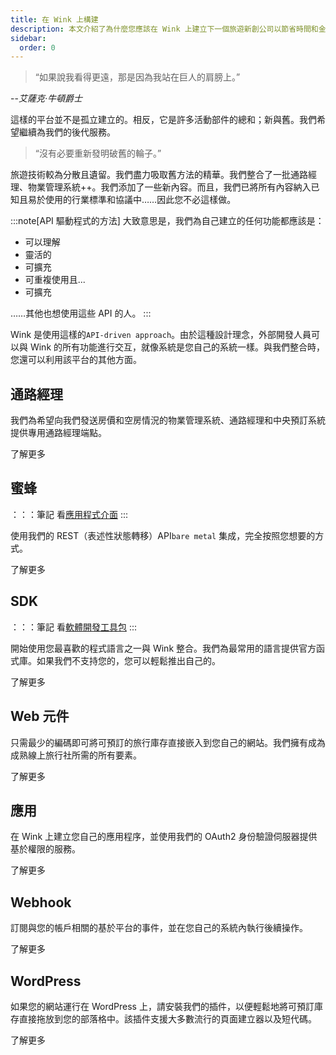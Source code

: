 ```yaml
---
title: 在 Wink 上構建
description: 本文介紹了為什麼您應該在 Wink 上建立下一個旅遊新創公司以節省時間和金錢。
sidebar:
  order: 0
---
```


> “如果說我看得更遠，那是因為我站在巨人的肩膀上。”

\--*艾薩克·牛頓爵士*

這樣的平台並不是孤立建立的。相反，它是許多活動部件的總和；新與舊。我們希望繼續為我們的後代服務。

> “沒有必要重新發明破舊的輪子。”

旅遊技術較為分散且遺留。我們盡力吸取舊方法的精華。我們整合了一批通路經理、物業管理系統++。我們添加了一些新內容。而且，我們已將所有內容納入已知且易於使用的行業標準和協議中……因此您不必這樣做。

:::note\[API 驅動程式的方法]
大致意思是，我們為自己建立的任何功能都應該是：

* 可以理解
* 靈活的
* 可擴充
* 可重複使用且...
* 可擴充

……其他也想使用這些 API 的人。
:::

Wink 是使用這樣的`API-driven approach`。由於這種設計理念，外部開發人員可以與 Wink 的所有功能進行交互，就像系統是您自己的系統一樣。與我們整合時，您還可以利用該平台的其他方面。

## 通路經理

我們為希望向我們發送房價和空房情況的物業管理系統、通路經理和中央預訂系統提供專用通路經理端點。

<LinkButton href="/developers/apis/#channel-manager-api">
  了解更多
</LinkButton>


## 蜜蜂

：：：筆記
看[應用程式介面](https://learning.postman.com/docs/getting-started/introduction/)
:::

使用我們的 REST（表述性狀態轉移）API`bare metal` 集成，完全按照您想要的方式。

<LinkButton href="/developers/apis">
  了解更多
</LinkButton>


## SDK

：：：筆記
看[軟體開發工具包](https://en.wikipedia.org/wiki/Software_development_kit)
:::

開始使用您最喜歡的程式語言之一與 Wink 整合。我們為最常用的語言提供官方函式庫。如果我們不支持您的，您可以輕鬆推出自己的。

<LinkButton href="/developers/sdks">
  了解更多
</LinkButton>


## Web 元件

只需最少的編碼即可將可預訂的旅行庫存直接嵌入到您自己的網站。我們擁有成為成熟線上旅行社所需的所有要素。

<LinkButton href="/developers/web-components">
  了解更多
</LinkButton>


## 應用

在 Wink 上建立您自己的應用程序，並使用我們的 OAuth2 身份驗證伺服器提供基於權限的服務。

<LinkButton href="/developers/applications">
  了解更多
</LinkButton>


## Webhook

訂閱與您的帳戶相關的基於平台的事件，並在您自己的系統內執行後續操作。

<LinkButton href="/developers/webhooks">
  了解更多
</LinkButton>


## WordPress

如果您的網站運行在 WordPress 上，請安裝我們的插件，以便輕鬆地將可預訂庫存直接拖放到您的部落格中。該插件支援大多數流行的頁面建立器以及短代碼。

<LinkButton href="/developers/webhooks">
  了解更多
</LinkButton>

